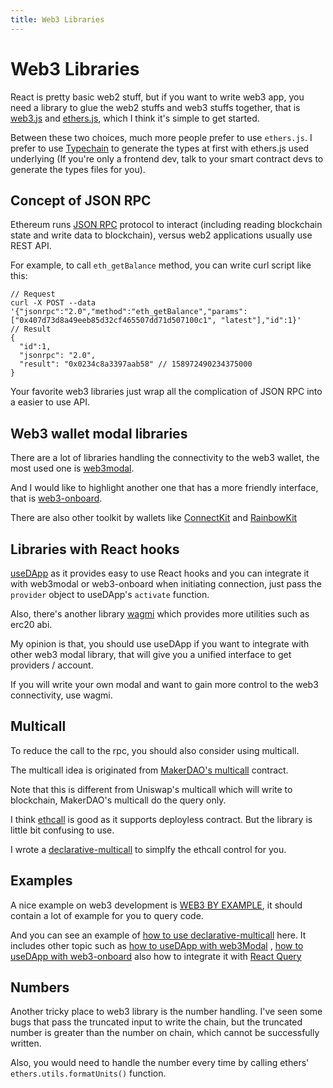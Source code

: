 ```yaml
---
title: Web3 Libraries
---
```


# Web3 Libraries

React is pretty basic web2 stuff, but if you want to write web3 app, you need a
library to glue the web2 stuffs and web3 stuffs together, that is
[web3.js](https://github.com/web3/web3.js) and
[ethers.js](https://github.com/ethers-io/ethers.js/), which I think it's simple
to get started.

Between these two choices, much more people prefer to use `ethers.js`. I prefer
to use [Typechain](https://github.com/dethcrypto/TypeChain) to generate the
types at first with ethers.js used underlying (If you're only a frontend dev,
talk to your smart contract devs to generate the types files for you).

## Concept of JSON RPC

Ethereum runs [JSON RPC](https://ethereum.org/en/developers/docs/apis/json-rpc/)
protocol to interact (including reading blockchain state and write data to
blockchain), versus web2 applications usually use REST API.

For example, to call `eth_getBalance` method, you can write curl script like
this:

```
// Request
curl -X POST --data '{"jsonrpc":"2.0","method":"eth_getBalance","params":["0x407d73d8a49eeb85d32cf465507dd71d507100c1", "latest"],"id":1}'
// Result
{
  "id":1,
  "jsonrpc": "2.0",
  "result": "0x0234c8a3397aab58" // 158972490234375000
}
```

Your favorite web3 libraries just wrap all the complication of JSON RPC into a
easier to use API.

## Web3 wallet modal libraries

There are a lot of libraries handling the connectivity to the web3 wallet, the
most used one is [web3modal](https://web3modal.com/).

And I would like to highlight another one that has a more friendly interface,
that is [web3-onboard](https://onboard.blocknative.com/).

There are also other toolkit by wallets like
[ConnectKit](https://docs.family.co/connectkit) and
[RainbowKit](https://www.rainbowkit.com/)

## Libraries with React hooks

[useDApp](https://github.com/TrueFiEng/useDApp) as it provides easy to use React
hooks and you can integrate it with web3modal or web3-onboard when initiating
connection, just pass the `provider` object to useDApp's `activate` function.

Also, there's another library [wagmi](https://wagmi.sh/) which provides more
utilities such as erc20 abi.

My opinion is that, you should use useDApp if you want to integrate with other
web3 modal library, that will give you a unified interface to get providers /
account.

If you will write your own modal and want to gain more control to the web3
connectivity, use wagmi.

## Multicall

To reduce the call to the rpc, you should also consider using multicall.

The multicall idea is originated from
[MakerDAO's multicall](https://github.com/makerdao/multicall) contract.

Note that this is different from Uniswap's multicall which will write to
blockchain, MakerDAO's multicall do the query only.

I think [ethcall](https://github.com/Destiner/ethcall) is good as it supports
deployless contract. But the library is little bit confusing to use.

I wrote a
[declarative-multicall](https://www.npmjs.com/package/declarative-multicall) to
simplfy the ethcall control for you.

## Examples

A nice example on web3 development is
[WEB3 BY EXAMPLE](https://www.web3byexample.com/), it should contain a lot of
example for you to query code.

And you can see an example of
[how to use declarative-multicall](https://github.com/wenwkich/simple-defi-dashboard)
here. It includes other topic such as
[how to useDApp with web3Modal](https://github.com/wenwkich/simple-defi-dashboard/blob/main/src/components/common/activateWeb3Modal.tsx)
,
[how to useDApp with web3-onboard](https://github.com/wenwkich/simple-defi-dashboard/blob/main/src/components/common/activateWeb3Onboard.tsx)
also how to integrate it with
[React Query](https://github.com/wenwkich/simple-defi-dashboard/tree/main/src/hooks)

## Numbers

Another tricky place to web3 library is the number handling. I've seen some bugs
that pass the truncated input to write the chain, but the truncated number is
greater than the number on chain, which cannot be successfully written.

Also, you would need to handle the number every time by calling ethers'
`ethers.utils.formatUnits()` function.
